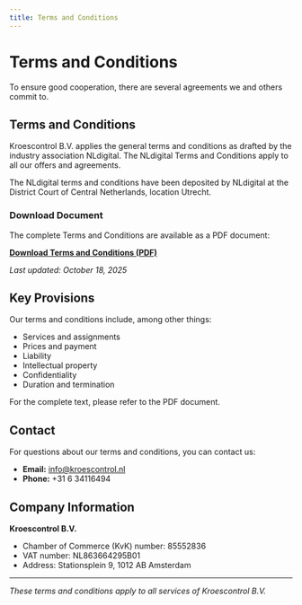 ```yaml
---
title: Terms and Conditions
---
```


# Terms and Conditions

To ensure good cooperation, there are several agreements we and others commit to.

## Terms and Conditions

Kroescontrol B.V. applies the general terms and conditions as drafted by the industry association NLdigital. The NLdigital Terms and Conditions apply to all our offers and agreements.

The NLdigital terms and conditions have been deposited by NLdigital at the District Court of Central Netherlands, location Utrecht.

### Download Document

The complete Terms and Conditions are available as a PDF document:

**[Download Terms and Conditions (PDF)](https://drive.google.com/file/d/1Ef7t2Z1kv6r5tX76vCR-Ya1KCBkf4efV/view)**

*Last updated: October 18, 2025*

## Key Provisions

Our terms and conditions include, among other things:
- Services and assignments
- Prices and payment
- Liability
- Intellectual property
- Confidentiality
- Duration and termination

For the complete text, please refer to the PDF document.

## Contact

For questions about our terms and conditions, you can contact us:

- **Email:** info@kroescontrol.nl
- **Phone:** +31 6 34116494

## Company Information

**Kroescontrol B.V.**
- Chamber of Commerce (KvK) number: 85552836
- VAT number: NL863664295B01
- Address: Stationsplein 9, 1012 AB Amsterdam

---

*These terms and conditions apply to all services of Kroescontrol B.V.*
